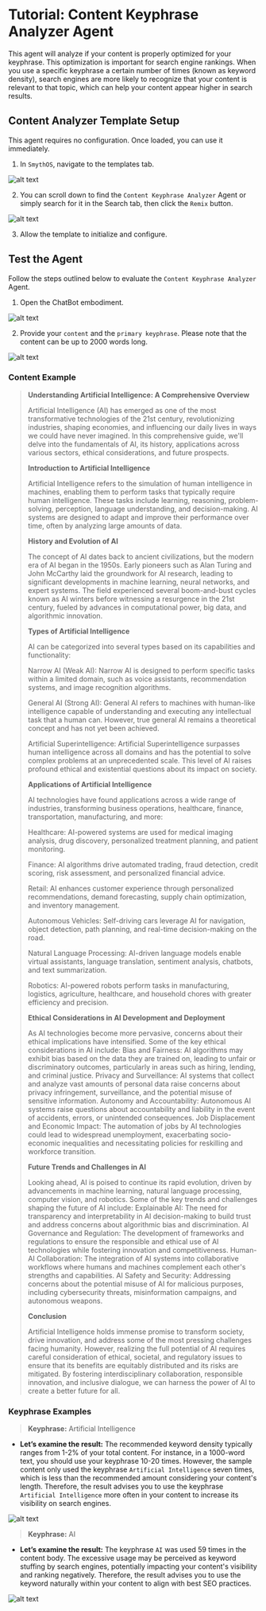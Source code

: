 # Tutorial: Content Keyphrase Analyzer Agent

This agent will analyze if your content is properly optimized for your keyphrase. This optimization is important for search engine rankings. When you use a specific keyphrase a certain number of times (known as keyword density), search engines are more likely to recognize that your content is relevant to that topic, which can help your content appear higher in search results.

<YouTube videoId="izIPFZzETnA" title="SmythOS -  Content Keyphrase Analyzer Agent" />

## Content Analyzer Template Setup

This agent requires no configuration. Once loaded, you can use it immediately.

1. In `SmythOS`, navigate to the templates tab.

<Image src="/img/keyword_analyzer_agent/Image 1.png" alt="alt text" /> 

2. You can scroll down to find the `Content Keyphrase Analyzer` Agent  or simply search for it in the Search tab, then click the `Remix` button.

<Image src="/img/keyword_analyzer_agent/Image 2.png" alt="alt text" />

3. Allow the template to initialize and configure. 

## Test the Agent

Follow the steps outlined below to evaluate the `Content Keyphrase Analyzer` Agent.

1. Open the ChatBot embodiment.

<Image src="/img/keyword_analyzer_agent/Image 4.png" alt="alt text" />

2. Provide your `content` and the `primary keyphrase`. Please note that the content can be up to 2000 words long. 

<Image src="/img/keyword_analyzer_agent/Image 5.png" alt="alt text" />

### Content Example

>**Understanding Artificial Intelligence: A Comprehensive Overview**
>
>Artificial Intelligence (AI) has emerged as one of the most transformative technologies of the 21st century, revolutionizing industries, shaping economies, and influencing our daily lives in ways we could have never imagined. In this comprehensive guide, we'll delve into the fundamentals of AI, its history, applications across various sectors, ethical considerations, and future prospects.
>
>**Introduction to Artificial Intelligence**
>
>Artificial Intelligence refers to the simulation of human intelligence in machines, enabling them to perform tasks that typically require human intelligence. These tasks include learning, reasoning, problem-solving, perception, language understanding, and decision-making. AI systems are designed to adapt and improve their performance over time, often by analyzing large amounts of data.
>
>**History and Evolution of AI**
>
>The concept of AI dates back to ancient civilizations, but the modern era of AI began in the 1950s. Early pioneers such as Alan Turing and John McCarthy laid the groundwork for AI research, leading to significant developments in machine learning, neural networks, and expert systems. The field experienced several boom-and-bust cycles known as AI winters before witnessing a resurgence in the 21st century, fueled by advances in computational power, big data, and algorithmic innovation.
>
>**Types of Artificial Intelligence**
>
>AI can be categorized into several types based on its capabilities and functionality:
>
>Narrow AI (Weak AI): Narrow AI is designed to perform specific tasks within a limited domain, such as voice assistants, recommendation systems, and image recognition algorithms.
>
>General AI (Strong AI): General AI refers to machines with human-like intelligence capable of understanding and executing any intellectual task that a human can. However, true general AI remains a theoretical concept and has not yet been achieved.
>
>Artificial Superintelligence: Artificial Superintelligence surpasses human intelligence across all domains and has the potential to solve complex problems at an unprecedented scale. This level of AI raises profound ethical and existential questions about its impact on society.
>
>**Applications of Artificial Intelligence**
>
>AI technologies have found applications across a wide range of industries, transforming business operations, healthcare, finance, transportation, manufacturing, and more:
>
>Healthcare: AI-powered systems are used for medical imaging analysis, drug discovery, personalized treatment planning, and patient monitoring.
>
>Finance: AI algorithms drive automated trading, fraud detection, credit scoring, risk assessment, and personalized financial advice.
>
>Retail: AI enhances customer experience through personalized recommendations, demand forecasting, supply chain optimization, and inventory management.
>
>Autonomous Vehicles: Self-driving cars leverage AI for navigation, object detection, path planning, and real-time decision-making on the road.
>
>Natural Language Processing: AI-driven language models enable virtual assistants, language translation, sentiment analysis, chatbots, and text summarization.
>
>Robotics: AI-powered robots perform tasks in manufacturing, logistics, agriculture, healthcare, and household chores with greater efficiency and precision.
>
>**Ethical Considerations in AI Development and Deployment**
>
>As AI technologies become more pervasive, concerns about their ethical implications have intensified. Some of the key ethical considerations in AI include:
>Bias and Fairness: AI algorithms may exhibit bias based on the data they are trained on, leading to unfair or discriminatory outcomes, particularly in areas such as hiring, lending, and criminal justice.
>Privacy and Surveillance: AI systems that collect and analyze vast amounts of personal data raise concerns about privacy infringement, surveillance, and the potential misuse of sensitive information.
>Autonomy and Accountability: Autonomous AI systems raise questions about accountability and liability in the event of accidents, errors, or unintended consequences.
>Job Displacement and Economic Impact: The automation of jobs by AI technologies could lead to widespread unemployment, exacerbating socio-economic inequalities and necessitating policies for reskilling and workforce transition.
>
>**Future Trends and Challenges in AI**
>
>Looking ahead, AI is poised to continue its rapid evolution, driven by advancements in machine learning, natural language processing, computer vision, and robotics. Some of the key trends and challenges shaping the future of AI include:
>Explainable AI: The need for transparency and interpretability in AI decision-making to build trust and address concerns about algorithmic bias and discrimination.
>AI Governance and Regulation: The development of frameworks and regulations to ensure the responsible and ethical use of AI technologies while fostering innovation and competitiveness.
>Human-AI Collaboration: The integration of AI systems into collaborative workflows where humans and machines complement each other's strengths and capabilities.
>AI Safety and Security: Addressing concerns about the potential misuse of AI for malicious purposes, including cybersecurity threats, misinformation campaigns, and autonomous weapons.
>
>**Conclusion**
>
>Artificial Intelligence holds immense promise to transform society, drive innovation, and address some of the most pressing challenges facing humanity. However, realizing the full potential of AI requires careful consideration of ethical, societal, and regulatory issues to ensure that its benefits are equitably distributed and its risks are mitigated. By fostering interdisciplinary collaboration, responsible innovation, and inclusive dialogue, we can harness the power of AI to create a better future for all.

### Keyphrase Examples

> **Keyphrase:** Artificial Intelligence
- **Let’s examine the result:** The recommended keyword density typically ranges from 1-2% of your total content. For instance, in a 1000-word text, you should use your keyphrase 10-20 times. However, the sample content only used the keyphrase `Artificial Intelligence` seven times, which is less than the recommended amount considering your content's length. Therefore, the result advises you to use the keyphrase `Artificial Intelligence` more often in your content to increase its visibility on search engines.

<Image src="/img/keyword_analyzer_agent/Image 6.png" alt="alt text" />

> **Keyphrase:** AI
- **Let’s examine the result:** The keyphrase `AI` was used 59 times in the content body. The excessive usage may be perceived as keyword stuffing by search engines, potentially impacting your content's visibility and ranking negatively. Therefore, the result advises you to use the keyword naturally within your content to align with best SEO practices.

<Image src="/img/keyword_analyzer_agent/Image 7.png" alt="alt text" />



